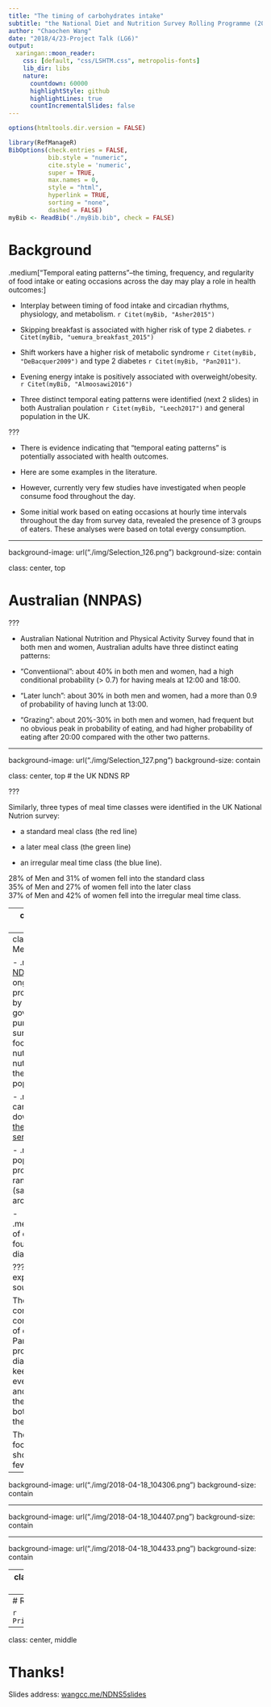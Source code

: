 ```yaml
---
title: "The timing of carbohydrates intake"
subtitle: "the National Diet and Nutrition Survey Rolling Programme (2008-2014)"
author: "Chaochen Wang"
date: "2018/4/23-Project Talk (LG6)"
output:
  xaringan::moon_reader:
    css: [default, "css/LSHTM.css", metropolis-fonts]
    lib_dir: libs
    nature:
      countdown: 60000
      highlightStyle: github
      highlightLines: true
      countIncrementalSlides: false
---
```


```r
options(htmltools.dir.version = FALSE)
```


```r
library(RefManageR)
BibOptions(check.entries = FALSE, 
           bib.style = "numeric", 
           cite.style = 'numeric', 
           super = TRUE, 
           max.names = 0,
           style = "html",
           hyperlink = TRUE, 
           sorting = "none",
           dashed = FALSE)
myBib <- ReadBib("./myBib.bib", check = FALSE)
```

# Background

.medium["Temporal eating patterns"--the timing, frequency, and regularity of food intake or eating occasions across the day may play a role in health outcomes:] 

- Interplay between timing of food intake and circadian rhythms, physiology, and metabolism. `r Citet(myBib, "Asher2015")`

- Skipping breakfast is associated with higher risk of type 2 diabetes. `r Citet(myBib, "uemura_breakfast_2015")`

- Shift workers have a higher risk of metabolic syndrome `r Citet(myBib, "DeBacquer2009")` and type 2 diabetes `r Citet(myBib, "Pan2011")`.

- Evening energy intake is positively associated with overweight/obesity. `r Citet(myBib, "Almoosawi2016")`

- Three distinct temporal eating patterns were identified (next 2 slides) in both Australian poulation `r Citet(myBib, "Leech2017")` and general population in the UK.

???

- There is evidence indicating that "temporal eating patterns" is potentially associated with health outcomes.

- Here are some examples in the literature. 

- However, currently very few studies have investigated when people consume food throughout the day.

- Some initial work based on eating occasions at hourly time intervals throughout the day from survey data, revealed the presence of 3 groups of eaters. These analyses were based on total evergy consumption.

---

background-image: url("./img/Selection_126.png")
background-size: contain

class: center, top

# Australian (NNPAS)

???

- Australian National Nutrition and Physical Activity Survey found that in both men and women, Australian adults have three distinct eating patterns: 

- "Conventiional": about 40% in both men and women, had a high conditional probability (> 0.7) for having meals at 12:00 and 18:00. 

- "Later lunch": about 30% in both men and women, had a more than 0.9 of probability of having lunch at 13:00.

- "Grazing": about 20%-30% in both men and women, had frequent but no obvious peak in probability of eating, and had higher probability of eating after 20:00 compared with the other two patterns. 

---

background-image: url("./img/Selection_127.png")
background-size: contain

class: center, top
# the UK NDNS RP

???

Similarly, three types of meal time classes were identified in the UK National Nutrion survey: 

- a standard meal class (the red line) 

- a later meal class (the green line) 

- an irregular meal time class (the blue line). 

28% of Men and 31% of women fell into the standard class <br>
35% of Men and 27% of women fell into the later class <br>
37% of Men and 42% of women fell into the irregular meal time class.



---
class: middle
# Objectives

- .medium[Investigate the timing of eating within the day and specific nutrients -- carbohydrates.]

- .medium[Potentially it can be broken down further into some of their components: starch, glucose, sucrose, maltose, fructose, lactose, etc.]
 
- .medium[Additionally, depending on the findings of preceding analysis, the association between carbohydrate eating patterns and diabetes and/or obesity will be explored.]

???

In this project, we aimed to 




---
class: middle
# Methods (1) -- data

- .medium[[the NDNS RP](https://www.gov.uk/government/collections/national-diet-and-nutrition-survey) is an ongoing programme funded by the UK government on the purpose of surveillance of the food consumption, nutrient intake, and nutritional status of the general UK population.]

- .medium[Data can be downloaded from [the UK data service](https://www.ukdataservice.ac.uk/)]

- .medium[Target population for this project: adults, age range 19-64 years (sample size: around 5250).]

- .medium[Collection of dietary data: the four-day food diary.]

???
Let's briefly explain the data source, 


The food diary contains 4 consecutive days of dietary records. Participants were provided with a diary and asked to keep a record of everything they ate and drank over these four days, both in and outide the home.

The example of the food diary is shown in the next few slides.

---

background-image: url("./img/2018-04-18_104306.png")
background-size: contain

---

background-image: url("./img/2018-04-18_104407.png")
background-size: contain

---

background-image: url("./img/2018-04-18_104433.png")
background-size: contain


---
class: middle
# Methods (2) -- analysis

- Latent Class Analysis (CLA): to separate people into several eating pattern groups and also to calculate the probability of an Eating Occasion (EO) occurring for each class for every hour of the day. 

- For every hour of the day whether an EO had occurred need to be calculated.

- The definition of an eating occasion specifically for carbohydrates need to be defined (total energy intake may also need to be adjusted).

- Multiple days (3-4 days) of dietary intake records need to be combined (average). 

- Association between the defined eating pattern groups defined by CLA and obesity/diabetes will be explored through by logistic regression models.

???

The statistical methods here we are going to use is Latent class analysis. I will need to go through the methodology of this technique and clarify the differences and similarities of LCA with cluster analysis and principal component analysis.

Further potential issues that I can anticipate currently is that (on the slides)... 



---
# References

```r
PrintBibliography(myBib)
```

---

class: center, middle

# Thanks!

Slides address: [wangcc.me/NDNS5slides](http://wangcc.me/NDNSslides5/)
